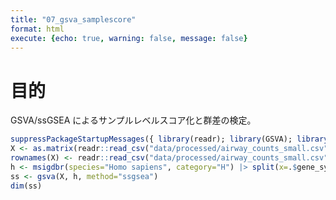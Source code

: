```yaml
---
title: "07_gsva_samplescore"
format: html
execute: {echo: true, warning: false, message: false}
---
```


# 目的
GSVA/ssGSEA によるサンプルレベルスコア化と群差の検定。

```r
suppressPackageStartupMessages({ library(readr); library(GSVA); library(msigdbr) })
X <- as.matrix(readr::read_csv("data/processed/airway_counts_small.csv")[,-ncol(readr::read_csv("data/processed/airway_counts_small.csv"))])
rownames(X) <- readr::read_csv("data/processed/airway_counts_small.csv")$gene
h <- msigdbr(species="Homo sapiens", category="H") |> split(x=.$gene_symbol, f=.$gs_name)
ss <- gsva(X, h, method="ssgsea")
dim(ss)
```
